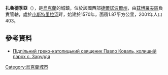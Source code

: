 '''扎魯德季亞'''（{{lang-uk|Заруддя}}），是[[烏克蘭|烏克蘭]]的城鎮，位於該國西部[[捷爾諾波爾州|捷爾諾波爾州]]，由[[茲博羅夫區|茲博羅夫區]]負責管轄，處於[[小斯特里拉河|小斯特里拉河]]畔，始建於1570年，面積1.87平方公里，2001年人口403。

==參考資料==
* [http://archive.nbuv.gov.ua/portal/soc_gum/npifznu/2012_32/stotskiy.pdf Підпільний греко-католицький священик Павло Коваль, колишній парох с. Заруддя]{{dead link|date=2018年3月 |bot=InternetArchiveBot |fix-attempted=yes }}

{{Ukraine-geo-stub}}
[[Category:烏克蘭城市|Category:烏克蘭城市]]